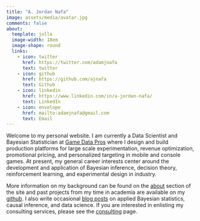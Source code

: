 ```yaml
---
title: "A. Jordan Nafa"
image: assets/media/avatar.jpg
comments: false
about:
  template: jolla
  image-width: 18em
  image-shape: round
  links:
    - icon: twitter
      href: https://twitter.com/adamjnafa
      text: twitter
    - icon: github
      href: https://github.com/ajnafa
      text: Github
    - icon: linkedin
      href: https://www.linkedin.com/in/a-jordan-nafa/
      text: LinkedIn
    - icon: envelope
      href: mailto:adamjnafa@gmail.com
      text: Email
---
```



Welcome to my personal website. I am currently a Data Scientist and Bayesian 
Statistician at [Game Data Pros](https://gamedatapros.com/core-team/) where I 
design and build production platforms for large scale experimentation, revenue 
optimization, promotional pricing, and personalized targeting in mobile and console 
games. At present, my general career interests center around the development and 
application of Bayesian inference, decision theory, reinforcement learning, and 
experimental design in industry.

::: a
More information on my background can be found on the [about](about.qmd) section
of the site and past projects from my time in academia are available on my 
[github](https://github.com/ajnafa). I also write occasional 
[blog posts](blog/index.qmd) on applied Bayesian statistics, causal inference, and data 
science. If you are interested in enlisting my consulting services, please see the 
[consulting](consulting.qmd) page.
:::

